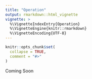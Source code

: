 ```yaml
---
title: "Operation"
output: rmarkdown::html_vignette
vignette: >
  %\VignetteIndexEntry{Operation}
  %\VignetteEngine{knitr::rmarkdown}
  %\VignetteEncoding{UTF-8}
---
```


```r
knitr::opts_chunk$set(
  collapse = TRUE,
  comment = "#>"
)
```


Coming Soon

